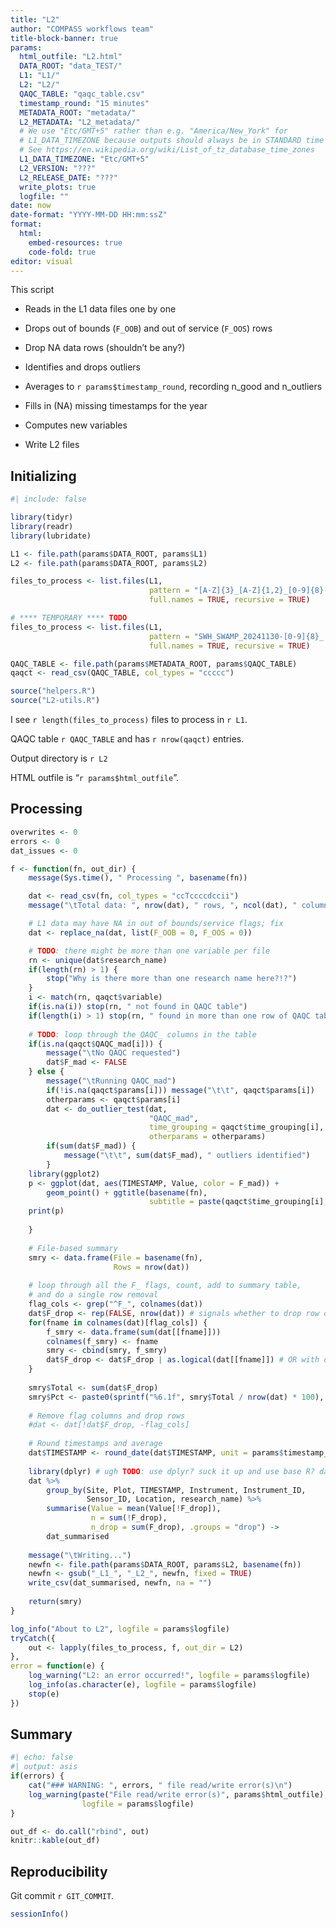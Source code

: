 ```yaml
---
title: "L2"
author: "COMPASS workflows team"
title-block-banner: true
params:
  html_outfile: "L2.html"
  DATA_ROOT: "data_TEST/"
  L1: "L1/"
  L2: "L2/"
  QAQC_TABLE: "qaqc_table.csv"
  timestamp_round: "15 minutes"
  METADATA_ROOT: "metadata/"
  L2_METADATA: "L2_metadata/"
  # We use "Etc/GMT+5" rather than e.g. "America/New_York" for
  # L1_DATA_TIMEZONE because outputs should always be in STANDARD time
  # See https://en.wikipedia.org/wiki/List_of_tz_database_time_zones
  L1_DATA_TIMEZONE: "Etc/GMT+5"
  L2_VERSION: "???"
  L2_RELEASE_DATE: "???"
  write_plots: true
  logfile: ""
date: now
date-format: "YYYY-MM-DD HH:mm:ssZ"
format: 
  html:
    embed-resources: true
    code-fold: true
editor: visual
---
```


This script

-   Reads in the L1 data files one by one

-   Drops out of bounds (`F_OOB`) and out of service (`F_OOS`) rows

-   Drop NA data rows (shouldn't be any?)

-   Identifies and drops outliers

-   Averages to `r params$timestamp_round`, recording n_good and n_outliers

-   Fills in (NA) missing timestamps for the year

-   Computes new variables

-   Write L2 files

## Initializing

```r
#| include: false

library(tidyr)
library(readr)
library(lubridate)

L1 <- file.path(params$DATA_ROOT, params$L1)
L2 <- file.path(params$DATA_ROOT, params$L2)

files_to_process <- list.files(L1, 
                               pattern = "[A-Z]{3}_[A-Z]{1,2}_[0-9]{8}-[0-9]{8}_.+csv$", 
                               full.names = TRUE, recursive = TRUE)

# **** TEMPORARY **** TODO
files_to_process <- list.files(L1, 
                               pattern = "SWH_SWAMP_20241130-[0-9]{8}_.+csv$", 
                               full.names = TRUE, recursive = TRUE)

QAQC_TABLE <- file.path(params$METADATA_ROOT, params$QAQC_TABLE)
qaqct <- read_csv(QAQC_TABLE, col_types = "ccccc")

source("helpers.R")
source("L2-utils.R")
```

I see `r length(files_to_process)` files to process in `r L1`.

QAQC table `r QAQC_TABLE` and has `r nrow(qaqct)` entries.

Output directory is `r L2`

HTML outfile is "`r params$html_outfile`".

## Processing

```r
overwrites <- 0
errors <- 0
dat_issues <- 0

f <- function(fn, out_dir) {
    message(Sys.time(), " Processing ", basename(fn))

    dat <- read_csv(fn, col_types = "ccTccccdccii")
    message("\tTotal data: ", nrow(dat), " rows, ", ncol(dat), " columns")

    # L1 data may have NA in out of bounds/service flags; fix
    dat <- replace_na(dat, list(F_OOB = 0, F_OOS = 0))

    # TODO: there might be more than one variable per file
    rn <- unique(dat$research_name)
    if(length(rn) > 1) {
        stop("Why is there more than one research name here?!?")
    }
    i <- match(rn, qaqct$variable)
    if(is.na(i)) stop(rn, " not found in QAQC table")
    if(length(i) > 1) stop(rn, " found in more than one row of QAQC table")
    
    # TODO: loop through the QAQC_ columns in the table
    if(is.na(qaqct$QAQC_mad[i])) {
        message("\tNo QAQC requested")
        dat$F_mad <- FALSE
    } else {
        message("\tRunning QAQC_mad")
        if(!is.na(qaqct$params[i])) message("\t\t", qaqct$params[i])
        otherparams <- qaqct$params[i]
        dat <- do_outlier_test(dat, 
                               "QAQC_mad", 
                               time_grouping = qaqct$time_grouping[i], 
                               otherparams = otherparams)
        if(sum(dat$F_mad)) {
            message("\t\t", sum(dat$F_mad), " outliers identified")
        }
    library(ggplot2)
    p <- ggplot(dat, aes(TIMESTAMP, Value, color = F_mad)) + 
        geom_point() + ggtitle(basename(fn), 
                               subtitle = paste(qaqct$time_grouping[i], otherparams))
    print(p)
    
    }
    
    # File-based summary
    smry <- data.frame(File = basename(fn), 
                       Rows = nrow(dat))
    
    # loop through all the F_ flags, count, add to summary table,
    # and do a single row removal
    flag_cols <- grep("^F_", colnames(dat))
    dat$F_drop <- rep(FALSE, nrow(dat)) # signals whether to drop row or not
    for(fname in colnames(dat)[flag_cols]) {
        f_smry <- data.frame(sum(dat[[fname]]))
        colnames(f_smry) <- fname
        smry <- cbind(smry, f_smry)
        dat$F_drop <- dat$F_drop | as.logical(dat[[fname]]) # OR with dropflag
    }
    
    smry$Total <- sum(dat$F_drop)
    smry$Pct <- paste0(sprintf("%6.1f", smry$Total / nrow(dat) * 100), "%")
    
    # Remove flag columns and drop rows
    #dat <- dat[!dat$F_drop, -flag_cols]
    
    # Round timestamps and average
    dat$TIMESTAMP <- round_date(dat$TIMESTAMP, unit = params$timestamp_round)
    
    library(dplyr) # ugh TODO: use dplyr? suck it up and use base R? data.table?
    dat %>% 
        group_by(Site, Plot, TIMESTAMP, Instrument, Instrument_ID,
                 Sensor_ID, Location, research_name) %>% 
        summarise(Value = mean(Value[!F_drop]),
                  n = sum(!F_drop),
                  n_drop = sum(F_drop), .groups = "drop") -> 
        dat_summarised
    
    message("\tWriting...")
    newfn <- file.path(params$DATA_ROOT, params$L2, basename(fn))
    newfn <- gsub("_L1_", "_L2_", newfn, fixed = TRUE)
    write_csv(dat_summarised, newfn, na = "")
    
    return(smry)
}

log_info("About to L2", logfile = params$logfile)
tryCatch({
    out <- lapply(files_to_process, f, out_dir = L2)
},
error = function(e) {
    log_warning("L2: an error occurred!", logfile = params$logfile)
    log_info(as.character(e), logfile = params$logfile)
    stop(e)
})
```

## Summary

```r
#| echo: false
#| output: asis
if(errors) {
    cat("### WARNING: ", errors, " file read/write error(s)\n")
    log_warning(paste("File read/write error(s)", params$html_outfile), 
                logfile = params$logfile)
}
```

```r
out_df <- do.call("rbind", out)
knitr::kable(out_df)
```

## Reproducibility

Git commit `r GIT_COMMIT`.

```r
sessionInfo()
```
